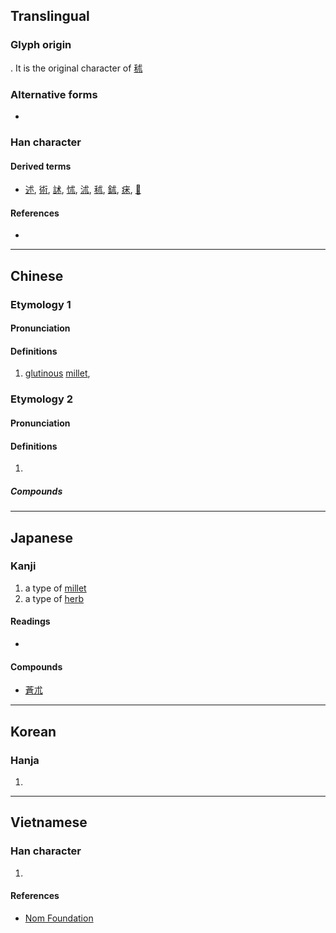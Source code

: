 {{character info/new}}
{{also|术}}
==Translingual==

===Glyph origin===
{{Han etym}}
{{liushu|p}}. It is the original character of [[秫]]

===Alternative forms===
* {{l|mul|术}}

===Han character===
{{Han char|rn=75|rad=木|as=01|sn=5|four=43210|canj=IJC|ids=⿺𣎳丶}}

====Derived terms====
* [[述]], [[術]], [[訹]], [[怵]], [[沭]], [[秫]], [[鉥]], [[㾁]], [[𩖶]]

====References====
* {{Han ref|kx=0509.120|dkj=14423|dj=0893.020|hdz=80019.110|uh=672E|ud=26414|bh=A5BA|bd=42426}}

----

==Chinese==

===Etymology 1===
{{zh-forms|s=术|t2=术|alt=秫}}

====Pronunciation====
{{zh-pron
|m=shú
|c=seot6
|cat=n
}}

====Definitions====
{{zh-hanzi}}

# [[glutinous]] [[millet]], {{zh-alt-form|秫|tr=-}}

===Etymology 2===
{{zh-forms|s=术|t2=术|alt=𦬸}}

====Pronunciation====
{{zh-pron
|m=zhú
|c=seot6
}}

====Definitions====
{{zh-hanzi}}

# {{n-g|Used in compounds below.}}

=====Compounds=====
{{zh-der|白朮|蒼朮|莪朮}}

----

==Japanese==

===Kanji===
{{ja-kanji|grade=|rs=木01}}

# a type of [[millet]]
# a type of [[herb]]

====Readings====
* {{ja-readings|goon=[[じゅち]]/[[ぢゅち]] (juchi), [[じゅつ]] (jutsu), [[すち]] (zuchi)|kanon=[[しゅつ]] (shutsu), [[ちゅつ]] (chutsu)|kun=[[もちあわ]] (mochiawa), [[おけら]] (okera)}}

====Compounds====
* [[蒼朮]]

----

==Korean==

===Hanja===
{{ko-hanja|hangeul=출|eumhun=|rv=chul|mr=ch'ul|y=chwul}}

# {{defn|lang=ko|sort=木01}}

----

==Vietnamese==

===Han character===
{{vi-readings|rs=木01|hanviet=[[thuật]], [[truật]]}}

# {{defn|lang=vi|sort=木01}}

====References====
* [http://nomfoundation.org/common/nom_details.php?codepoint=672e Nom Foundation]